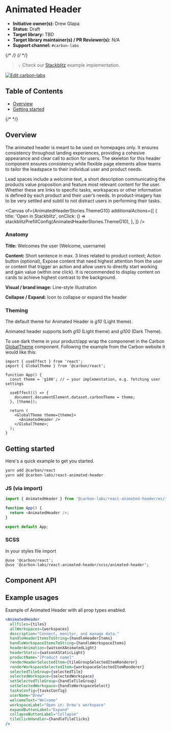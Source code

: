 
<Meta isTemplate />

# Animated Header

- **Initiative owner(s):** Drew Glapa
- **Status:** Draft
- **Target library:** TBD
- **Target library maintainer(s) / PR Reviewer(s):** N/A
- **Support channel:** `#carbon-labs`

{/* <!-- START doctoc generated TOC please keep comment here to allow auto update --> */}
{/* <!-- DON'T EDIT THIS SECTION, INSTEAD RE-RUN doctoc TO UPDATE --> */}

> 💡 Check our
> [Stackblitz](https://stackblitz.com/github/carbon-design-system/carbon-labs/tree/main/examples/react/AnimatedHeader)
> example implementation.

[![Edit carbon-labs](https://developer.stackblitz.com/img/open_in_stackblitz.svg)](https://stackblitz.com/github/carbon-design-system/carbon-labs/tree/main/examples/react/AnimatedHeader)

## Table of Contents

- [Overview](#overview)
- [Getting started](#getting-started)

{/* <!-- END doctoc generated TOC please keep comment here to allow auto update --> */}

## Overview

The animated header is meant to be used on homepages only. It ensures
consistency throughout landing experiences, providing a cohesive appearance and
clear call to action for users. The skeleton for this header component ensures
consistency while flexible page elements allow teams to tailor the leadspace to
their individual user and product needs.

Lead spaces include a welcome text, a short description communicating the
products value proposition and feature most relevant content for the user.
Whether these are links to specific tasks, workspaces or other information is
defined by each product and their user’s needs. In product-imagery has to be
very settled and subtil to not distract users in performing their tasks.

<Canvas
  of={AnimatedHeaderStories.ThemeG10}
  additionalActions={[
    {
      title: 'Open in Stackblitz',
      onClick: () => stackblitzPrefillConfig(AnimatedHeaderStories.ThemeG10),
    },
  ]}
/>

### Anatomy

**Title:** Welcomes the user (Welcome, username)

**Content:** Short sentence in max. 3 lines related to product context; Action
button (optional), Expose content that need highest attention from the user or
content that trigger an action and allow users to directly start working and
gain value (within one click). It is recommended to display content on cards to
achieve highest contrast to the background.

**Visual / brand image:** Line-style illustration

**Collapse / Expand:** Icon to collapse or expand the header

### Theming

The default theme for Animated Header is _g10_ (Light theme).

Animated header supports both _g10_ (Light theme) and _g100_ (Dark Theme).

To use dark theme in your product/app wrap the componenet in the Carbon
[GlobalTheme](https://react.carbondesignsystem.com/?path=/docs/components-theme--overview#setting-the-global-theme)
component. Following the example from the Carbon website it would like this:

```
import { useEffect } from 'react';
import { GlobalTheme } from '@carbon/react';

function App() {
  const theme = 'g100'; // ← your implementation, e.g. fetching user settings

  useEffect(() => {
    document.documentElement.dataset.carbonTheme = theme;
  }, [theme]);

  return (
    <GlobalTheme theme={theme}>
      <AnimatedHeader />
    </GlobalTheme>;
  );
}
```

## Getting started

Here's a quick example to get you started.

```bash
yarn add @carbon/react
yarn add @carbon-labs/react-animated-header
```

### JS (via import)

```javascript
import { AnimatedHeader } from '@carbon-labs/react-animated-header/es/index';

function App() {
  return <AnimatedHeader />;
}

export default App;
```

### SCSS

In your styles file import

```
@use '@carbon/react';
@use '@carbon-labs/react-animated-header/scss/animated-header';
```

## Component API

<ArgTypes />

## Example usages

Example of Animated Header with all prop types enabled.

```jsx
<AnimatedHeader
  allTiles={tiles}
  allWorkspaces={workspaces}
  description="Connect, monitor, and manage data."
  handleHeaderItemsToString={handleHeaderItems}
  handleWorkspaceItemsToString={handleWorkspaceItems}
  headerAnimation={watsonXAnimatedLight}
  headerStatic={watsonXStaticLight}
  productName="[Product name]"
  renderHeaderSelectedItem={tileGroupSelectedItemRenderer}
  renderWorkspaceSelectedItem={workspaceSelectedItemRenderer}
  selectedTileGroup={selectedTile}
  selectedWorkspace={selectedWorkspace}
  setSelectedTileGroup={handleTileGroup}
  setSelectedWorkspace={handleWorkspaceSelect}
  tasksConfig={tasksConfig}
  userName="Drew"
  welcomeText="Welcome"
  workspaceLabel="Open in: Drew's workspace"
  expandButtonLabel="Expand"
  collapseButtonLabel="Collapse"
  tileClickHandler={handleTileClicks}
/>
```
